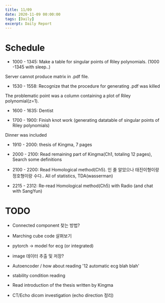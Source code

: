 ```yaml
---
title: 11/09
date: 2020-11-09 00:00:00
tags: [Daily]
excerpt: Daily Report
---
```


# Schedule

* 1000 - 1345: Make a table for singular points of Riley polynomials. (1000 -1345 with sleep..)

Server cannot produce matrix in .pdf file.

* 1530 - 1558: Recognize that the procedure for generating .pdf was killed

The problematic point was a column containing a plot of Riley polynomial(z=1).

* 1600 - 1635: Dentist

* 1700 - 1900: Finish knot work (generating datatable of singular points of Riley polynomials)

Dinner was included

* 1910 - 2000: thesis of Kingma, 7 pages

* 2000 - 2100: Read remaining part of Kingma(Ch1, totaling 12 pages), Search some definitions

* 2100 - 2200: Read Homological method(Ch5). 인 줄 알았으나 태진이형이랑 정호형이랑 수다.. All of statistics, TDA(wasserman)

* 2215 - 2312: Re-read Homological method(Ch5) with Radio (and chat with SangYun)

# TODO

* Connected component 찾는 방법?

* Marching cube code 살펴보기

* pytorch -> model for ecg (or integrated)

* image 데이터 추출 및 저장?

* Autoencoder / how about reading '12 automatic ecg blah blah'

* stability condition reading

* Read introduction of the thesis written by Kingma

* CT/Echo dicom investigation (echo direction 정리)